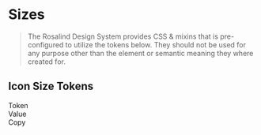 
<Meta title="Docs/Developers/Tokens/Icon"/>

# Sizes

> The Rosalind Design System provides CSS & mixins that is pre-configured to utilize the tokens below. They should not be used for any purpose other than the element or semantic meaning they where created for.

## Icon Size Tokens

<div className="table token margin-top">
  <div>
    <div>Token</div>
    <div>Value</div>
    <div>Copy</div>
  </div>
  <TokenList tokens={theme.semantic.size.icon} prefix="--ros-semantic-size-icon"></TokenList>
</div>
